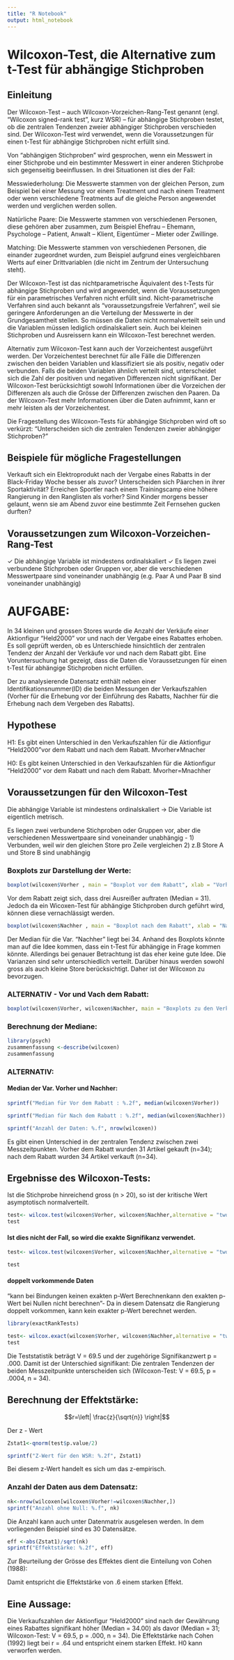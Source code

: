 ```yaml
---
title: "R Notebook"
output: html_notebook
---
```

# Wilcoxon-Test, die Alternative zum t-Test für abhängige Stichproben

## Einleitung

Der Wilcoxon-Test – auch Wilcoxon-Vorzeichen-Rang-Test genannt (engl. "Wilcoxon signed-rank test", kurz WSR) – für abhängige Stichproben testet, ob die zentralen Tendenzen zweier abhängiger Stichproben verschieden sind. Der Wilcoxon-Test wird verwendet, wenn die Voraussetzungen für einen t-Test für abhängige Stichproben nicht erfüllt sind.

Von "abhängigen Stichproben" wird gesprochen, wenn ein Messwert in einer Stichprobe und ein bestimmter Messwert in einer anderen Stichprobe sich gegenseitig beeinflussen. In drei Situationen ist dies der Fall:

Messwiederholung:
Die Messwerte stammen von der gleichen Person, zum Beispiel bei einer Messung vor einem Treatment und nach einem Treatment oder wenn verschiedene Treatments auf die gleiche Person angewendet werden und verglichen werden sollen.

Natürliche Paare:
Die Messwerte stammen von verschiedenen Personen, diese gehören aber zusammen, zum Beispiel Ehefrau – Ehemann, Psychologe – Patient, Anwalt – Klient, Eigentümer – Mieter oder Zwillinge.

Matching:
Die Messwerte stammen von verschiedenen Personen, die einander zugeordnet wurden, zum Beispiel aufgrund eines vergleichbaren Werts auf einer Drittvariablen (die nicht im Zentrum der Untersuchung steht).

Der Wilcoxon-Test ist das nichtparametrische Äquivalent des t-Tests für abhängige Stichproben und wird angewendet, wenn die Voraussetzungen für ein parametrisches Verfahren nicht erfüllt sind. Nicht-parametrische Verfahren sind auch bekannt als "voraussetzungsfreie Verfahren", weil sie geringere Anforderungen an die Verteilung der Messwerte in der Grundgesamtheit stellen. So müssen die Daten nicht normalverteilt sein und die Variablen müssen lediglich ordinalskaliert sein. Auch bei kleinen Stichproben und Ausreissern kann ein Wilcoxon-Test berechnet werden.

Alternativ zum Wilcoxon-Test kann auch der Vorzeichentest ausgeführt werden. Der Vorzeichentest berechnet für alle Fälle die Differenzen zwischen den beiden Variablen und klassifiziert sie als positiv, negativ oder verbunden. Falls die beiden Variablen ähnlich verteilt sind, unterscheidet sich die Zahl der positiven und negativen Differenzen nicht signifikant. Der Wilcoxon-Test berücksichtigt sowohl Informationen über die Vorzeichen der Differenzen als auch die Grösse der Differenzen zwischen den Paaren. Da der Wilcoxon-Test mehr Informationen über die Daten aufnimmt, kann er mehr leisten als der Vorzeichentest.

Die Fragestellung des Wilcoxon-Tests für abhängige Stichproben wird oft so verkürzt:
"Unterscheiden sich die zentralen Tendenzen zweier abhängiger Stichproben?"

## Beispiele für mögliche Fragestellungen
Verkauft sich ein Elektroprodukt nach der Vergabe eines Rabatts in der Black-Friday Woche besser als zuvor?
Unterscheiden sich Päarchen in ihrer Sportaktivität?
Erreichen Sportler nach einem Trainingscamp eine höhere Rangierung in den Ranglisten als vorher?
Sind Kinder morgens besser gelaunt, wenn sie am Abend zuvor eine bestimmte Zeit Fernsehen gucken durften?


## Voraussetzungen zum Wilcoxon-Vorzeichen-Rang-Test
✓	Die abhängige Variable ist mindestens ordinalskaliert
✓	Es liegen zwei verbundene Stichproben oder Gruppen vor, aber die verschiedenen Messwertpaare sind voneinander unabhängig (e.g. Paar A und Paar B sind voneinander unabhängig)

# AUFGABE:

In 34 kleinen und grossen Stores wurde die Anzahl der Verkäufe einer Aktionfigur "Held2000" vor und nach der Vergabe eines Rabattes erhoben. Es soll geprüft werden, ob es Unterschiede hinsichtlich der zentralen Tendenz der Anzahl der Verkäufe vor und nach dem Rabatt gibt. Eine Voruntersuchung hat gezeigt, dass die Daten die Voraussetzungen für einen t-Test für abhängige Stichproben nicht erfüllen.

Der zu analysierende Datensatz enthält neben einer Identifikationsnummer(ID) die beiden Messungen der Verkaufszahlen (Vorher für die Erhebung vor der Einführung des Rabatts, Nachher für die Erhebung nach dem Vergeben des Rabatts).


## Hypothese

H1: Es gibt einen Unterschied in den Verkaufszahlen für die Aktionfigur “Held2000”vor dem Rabatt und nach dem Rabatt. Mvorher≠Mnacher

H0: Es gibt keinen Unterschied in den Verkaufszahlen für die Aktionfigur “Held2000” vor dem Rabatt und nach dem Rabatt. Mvorher=Mnachher

## Voraussetzungen für den Wilcoxon-Test

Die abhängige Variable ist mindestens ordinalskaliert -> Die Variable ist eigentlich metrisch.

Es liegen zwei verbundene Stichproben oder Gruppen vor, aber die verschiedenen Messwertpaare sind voneinander unabhängig - 1) Verbunden, weil wir den gleichen Store pro Zeile vergleichen 2) z.B Store A und Store B sind unabhängig

### Boxplots zur Darstellung der Werte:

```r
boxplot(wilcoxen$Vorher , main = "Boxplot vor dem Rabatt", xlab = "Vorher", col = "hotpink3")
```
Vor dem Rabatt zeigt sich, dass drei Ausreißer auftraten (Median = 31). Jedoch da ein Wicoxen-Test für abhängige Stichproben durch geführt wird, können diese vernachlässigt werden.

```r
boxplot(wilcoxen$Nachher , main = "Boxplot nach dem Rabatt", xlab = "Nach", col = "deepskyblue")
```
Der Median für die Var. “Nachher” liegt bei 34. Anhand des Boxplots könnte man auf die Idee kommen, dass ein t-Test für abhängige in Frage kommen könnte. Allerdings bei genauer Betrachtung ist das eher keine gute Idee. Die Varianzen sind sehr unterschiedlich verteilt. Darüber hinaus werden sowohl gross als auch kleine Store berücksichtigt. Daher ist der Wilcoxon zu bevorzugen.

### ALTERNATIV - Vor und Vach dem Rabatt:
```r
boxplot(wilcoxen$Vorher, wilcoxen$Nachher, main = "Boxplots zu den Verkaufszahlen",col = c("hotpink3", "deepskyblue"), names = c("(links) vorher", "(rechts) nachher"), ylab = "Anzahl der verkauften Aktionfiguren ")
```

### Berechnung der Mediane:
```r
library(psych)
zusammenfassung <-describe(wilcoxen)
zusammenfassung
```

### ALTERNATIV:

#### Median der Var. Vorher und Nachher:

```r
sprintf("Median für Vor dem Rabatt : %.2f", median(wilcoxen$Vorher))
```

```r
sprintf("Median für Nach dem Rabatt : %.2f", median(wilcoxen$Nachher))
```

```r
sprintf("Anzahl der Daten: %.f", nrow(wilcoxen))
```

Es gibt einen Unterschied in der zentralen Tendenz zwischen zwei Messzeitpunkten. Vorher dem Rabatt wurden 31 Artikel gekauft (n=34); nach dem Rabatt wurden 34 Artikel verkauft (n=34).

## Ergebnisse des Wilcoxon-Tests:

Ist die Stichprobe hinreichend gross (n > 20), so ist der kritische Wert asymptotisch normalverteilt.

```r
test<- wilcox.test(wilcoxen$Vorher, wilcoxen$Nachher,alternative = "two.sided",paired = TRUE, exact = FALSE)
test
```

#### Ist dies nicht der Fall, so wird die exakte Signifikanz verwendet.

```r
test<- wilcox.test(wilcoxen$Vorher, wilcoxen$Nachher,alternative = "two.sided",paired = TRUE, exact = TRUE)
```
```r
test
```

#### doppelt vorkommende Daten

“kann bei Bindungen keinen exakten p-Wert Berechnenkann den exakten p-Wert bei Nullen nicht berechnen”- Da in diesem Datensatz die Rangierung doppelt vorkommen, kann kein exakter p-Wert berechnet werden.

```r
library(exactRankTests)
```

```r
test<- wilcox.exact(wilcoxen$Vorher, wilcoxen$Nachher,alternative = "two.sided",paired = TRUE, exact = TRUE)
test
```

Die Teststatistik beträgt V = 69.5 und der zugehörige Signifikanzwert p = .000. Damit ist der Unterschied signifikant: Die zentralen Tendenzen der beiden Messzeitpunkte unterscheiden sich (Wilcoxon-Test: V = 69.5, p = .0004, n = 34).

## Berechnung der Effektstärke:

$$r=\left| \frac{z}{\sqrt{n}} \right|$$

Der z - Wert

```r
Zstat1<-qnorm(test$p.value/2)

sprintf("Z-Wert für den WSR: %.2f", Zstat1)
```
Bei diesem z-Wert handelt es sich um das z-empirisch.

### Anzahl der Daten aus dem Datensatz:

```r
nk<-nrow(wilcoxen[wilcoxen$Vorher!=wilcoxen$Nachher,])
sprintf("Anzahl ohne Null: %.f", nk)
```
Die Anzahl kann auch unter Datenmatrix ausgelesen werden. In dem vorliegenden Beispiel sind es 30 Datensätze.

```r
eff <-abs(Zstat1)/sqrt(nk)
sprintf("Effektstärke: %.2f", eff)
```
Zur Beurteilung der Grösse des Effektes dient die Einteilung von Cohen (1988):

Damit entspricht die Effektstärke von .6 einem starken Effekt.

## Eine Aussage:

Die Verkaufszahlen der Aktionfigur “Held2000” sind nach der Gewährung eines Rabattes signifikant höher (Median = 34.00) als davor (Median = 31; Wilcoxon-Test: V = 69.5, p = .000, n = 34). Die Effektstärke nach Cohen (1992) liegt bei r = .64 und entspricht einem starken Effekt. H0 kann verworfen werden.